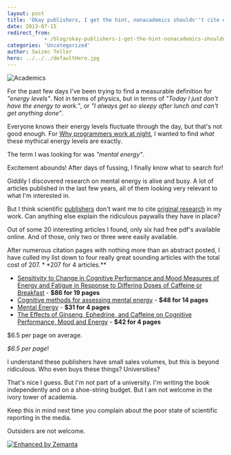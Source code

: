 ```yaml
---
layout: post
title: 'Okay publishers, I get the hint, nonacademics shouldn''t cite original sources'
date: 2013-07-15
redirect_from: 
            - /blog/okay-publishers-i-get-the-hint-nonacademics-shouldnt-cite-original-sources/swizec/6276
categories: 'Uncategorized'
author: Swizec Teller
hero: ../../../defaultHero.jpg
---
```

![Academics](https://www.filepicker.io/api/file/B556uUtqTkyDg4jyZvHr)



For the past few days I've been trying to find a measurable definition for _"energy levels"_. Not in terms of physics, but in terms of _"Today I just don't have the energy to work."_, or _"I always get so sleepy after lunch and can't get anything done"_.



Everyone knows their energy levels fluctuate through the day, but that's not good enough. For [Why programmers work at night](http://leanpub.com/nightowls), I wanted to find _what_ these mythical energy levels are exactly.



The term I was looking for was _"mental energy"_.



Excitement abounds! After days of fussing, I finally know what to search for!



Giddily I discovered research on mental energy is alive and busy. A lot of articles published in the last few years, all of them looking very relevant to what I'm interested in.



But I think scientific [publishers](http://en.wikipedia.org/wiki/Publishing "Publishing") don't want me to cite [original research](http://en.wikipedia.org/wiki/Research "Research") in my work. Can anything else explain the ridiculous paywalls they have in place?



Out of some 20 interesting articles I found, only six had free pdf's available online. And of those, only two or three were easily available.



After numerous citation pages with nothing more than an abstract posted, I have culled my list down to four really great sounding articles with the total cost of $207. **$207 for 4 articles.**

- [Sensitivity to Change in Cognitive Performance and Mood Measures of Energy and Fatigue in Response to Differing Doses of Caffeine or Breakfast](http://informahealthcare.com/doi/abs/10.1080/00207450802333995) - **$86 for 19 pages**
- [Cognitive methods for assessing mental energy](http://www.ingentaconnect.com/content/maney/nns/2007/00000010/f0020005/art00005) - **$48 for 14 pages**
- [Mental Energy](http://www.sciencedirect.com/science/article/pii/S0160289605000279) - **$31 for 4 pages**
- [The Effects of Ginseng, Ephedrine, and Caffeine on Cognitive Performance, Mood and Energy](http://onlinelibrary.wiley.com/doi/10.1111/j.1753-4887.2001.tb06995.x/abstract) - **$42 for 4 pages**

$6.5 per page on average.



_$6.5 per page_!



I understand these publishers have small sales volumes, but this is beyond ridiculous. Who even buys these things? Universities?



That's nice I guess. But I'm not part of a university. I'm writing the book independently and on a shoe-string budget. But I am not welcome in the ivory tower of academia.



Keep this in mind next time you complain about the poor state of scientific reporting in the media.



Outsiders are not welcome.

[![Enhanced by Zemanta](http://img.zemanta.com/zemified_e.png?x-id=04f6efe8-67bb-4a5c-a4c1-43aac378e077)](http://www.zemanta.com/?px "Enhanced by Zemanta")